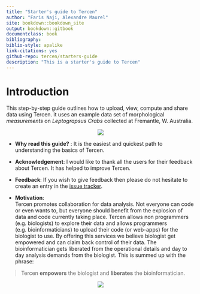 ```yaml
---
title: "Starter's guide to Tercen"
author: "Faris Naji, Alexandre Maurel"
site: bookdown::bookdown_site
output: bookdown::gitbook
documentclass: book
bibliography: 
biblio-style: apalike
link-citations: yes
github-repo: tercen/starters-guide
description: "This is a starter's guide to Tercen"
---
```


# Introduction

This step-by-step guide outlines how to upload, view, compute and share data using Tercen.
it uses an example data set of morphological  _measurements_ on _Leptograpsus Crabs_ collected at Fremantle, W. Australia.

<center>![](images/tercen-guide.png)</center>

* __Why read this guide?__ :
It is the easiest and quickest path to understanding the basics of Tercen.

* __Acknowledgement__:
I would like to thank all the users for their feedback about Tercen. It has helped to improve Tercen.

* __Feedback__:
If you wish to give feedback then please do not hesitate to create an entry in the [issue tracker](https://github.com/tercen/starters-guide/issues).

* __Motivation__:  
Tercen  promotes collaboration for data analysis. Not everyone can code or even wants to,  but everyone should benefit from the explosion of data and code currently taking place.
Tercen allows non programmers (e.g. biologists) to explore their data and allows programmers (e.g. bioinformaticians) to upload their code (or web-apps) for the biologist to use. By offering this services we believe biologist get empowered and can claim back control of their data. The bioinformatician gets liberated from the operational details and  day to day analysis demands from the biologist. This is summed up with the phrase:

> Tercen __empowers__ the biologist and __liberates__ the bioinformatician.

<center>![](images/stairs.png)</center>






